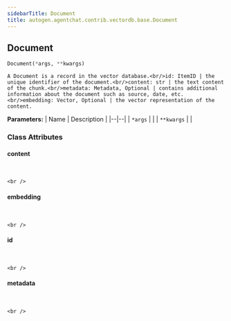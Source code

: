 ```yaml
---
sidebarTitle: Document
title: autogen.agentchat.contrib.vectordb.base.Document
---
```

<h2 id="autogen.agentchat.contrib.vectordb.base.Document" class="doc doc-heading">
    <code class="doc-symbol doc-symbol-heading doc-symbol-class"></code>
    <span class="doc doc-object-name doc-class-name">Document</span>
</h2>

```python
Document(*args, **kwargs)
```

    A Document is a record in the vector database.<br/>id: ItemID | the unique identifier of the document.<br/>content: str | the text content of the chunk.<br/>metadata: Metadata, Optional | contains additional information about the document such as source, date, etc.<br/>embedding: Vector, Optional | the vector representation of the content.

<b>Parameters:</b>
| Name | Description |
|--|--|
| `*args` |  |
| `**kwargs` |  |

### Class Attributes

<code class="doc-symbol doc-symbol-heading doc-symbol-attribute"></code>
#### content
<br />

    <br />

<code class="doc-symbol doc-symbol-heading doc-symbol-attribute"></code>
#### embedding
<br />

    <br />

<code class="doc-symbol doc-symbol-heading doc-symbol-attribute"></code>
#### id
<br />

    <br />

<code class="doc-symbol doc-symbol-heading doc-symbol-attribute"></code>
#### metadata
<br />

    <br />